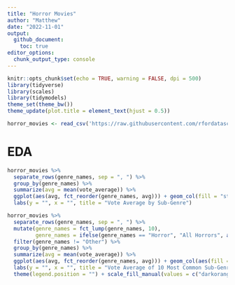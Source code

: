 ```yaml
---
title: "Horror Movies"
author: "Matthew"
date: "2022-11-01"
output: 
  github_document:
    toc: true
editor_options: 
  chunk_output_type: console
---
```


```r
knitr::opts_chunk$set(echo = TRUE, warning = FALSE, dpi = 500)
library(tidyverse)
library(scales)
library(tidymodels)
theme_set(theme_bw())
theme_update(plot.title = element_text(hjust = 0.5))
```


```r
horror_movies <- read_csv('https://raw.githubusercontent.com/rfordatascience/tidytuesday/master/data/2022/2022-11-01/horror_movies.csv')
```
 
# EDA

```r
horror_movies %>% 
  separate_rows(genre_names, sep = ", ") %>% 
  group_by(genre_names) %>% 
  summarize(avg = mean(vote_average)) %>% 
  ggplot(aes(avg, fct_reorder(genre_names, avg))) + geom_col(fill = "steelblue", color = "black") +
  labs(y = "", x = "", title = "Vote Average by Sub-Genre")
```


```r
horror_movies %>% 
  separate_rows(genre_names, sep = ", ") %>% 
  mutate(genre_names = fct_lump(genre_names, 10),
         genre_names = ifelse(genre_names == "Horror", "All Horrors", as.character(genre_names))) %>% 
  filter(genre_names != "Other") %>% 
  group_by(genre_names) %>% 
  summarize(avg = mean(vote_average)) %>% 
  ggplot(aes(avg, fct_reorder(genre_names, avg))) + geom_col(aes(fill = genre_names == "All Horrors"), color = "black") +
  labs(y = "", x = "", title = "Vote Average of 10 Most Common Sub-Genres") + geom_text(aes(label = round(avg, 3)), nudge_x = -0.3) +
  theme(legend.position = "") + scale_fill_manual(values = c("darkorange", "purple"))
```

